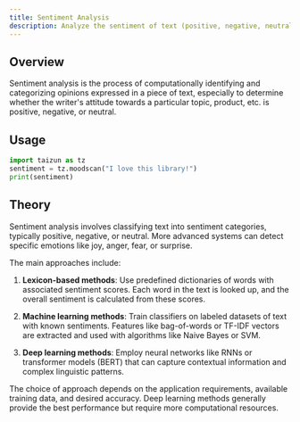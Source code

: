 ```yaml
---
title: Sentiment Analysis
description: Analyze the sentiment of text (positive, negative, neutral).
---
```


## Overview

Sentiment analysis is the process of computationally identifying and categorizing opinions expressed in a piece of text, especially to determine whether the writer's attitude towards a particular topic, product, etc. is positive, negative, or neutral.

## Usage

```python
import taizun as tz
sentiment = tz.moodscan("I love this library!")
print(sentiment)
```

## Theory

Sentiment analysis involves classifying text into sentiment categories, typically positive, negative, or neutral. More advanced systems can detect specific emotions like joy, anger, fear, or surprise.

The main approaches include:

1. **Lexicon-based methods**: Use predefined dictionaries of words with associated sentiment scores. Each word in the text is looked up, and the overall sentiment is calculated from these scores.

2. **Machine learning methods**: Train classifiers on labeled datasets of text with known sentiments. Features like bag-of-words or TF-IDF vectors are extracted and used with algorithms like Naive Bayes or SVM.

3. **Deep learning methods**: Employ neural networks like RNNs or transformer models (BERT) that can capture contextual information and complex linguistic patterns.

The choice of approach depends on the application requirements, available training data, and desired accuracy. Deep learning methods generally provide the best performance but require more computational resources.